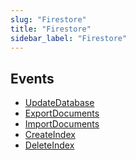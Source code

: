 ```yaml
---
slug: "Firestore"
title: "Firestore"
sidebar_label: "Firestore"
---
```


## Events

- [UpdateDatabase](/gcprealtime/realtime/firestore/rules/UpdateDatabase)
- [ExportDocuments](/gcprealtime/realtime/firestore/rules/ExportDocuments)
- [ImportDocuments](/gcprealtime/realtime/firestore/rules/ImportDocuments)
- [CreateIndex](/gcprealtime/realtime/firestore/rules/CreateIndex)
- [DeleteIndex](/gcprealtime/realtime/firestore/rules/DeleteIndex)
